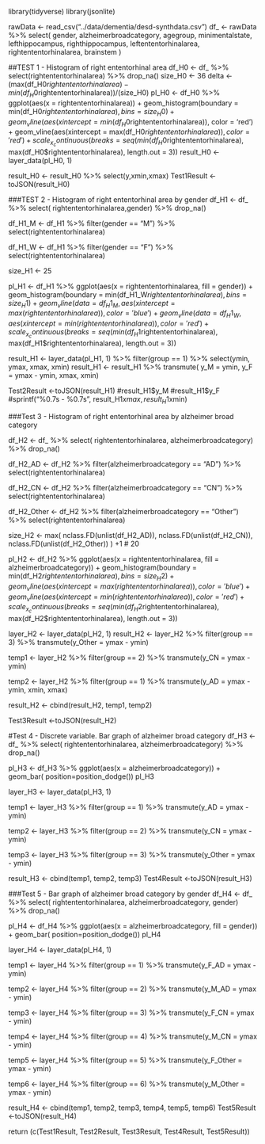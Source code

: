 library(tidyverse)
library(jsonlite)

rawData <- read_csv("../data/dementia/desd-synthdata.csv")
df_ <- rawData %>%
  select(
    gender, alzheimerbroadcategory,
    agegroup, minimentalstate,
    lefthippocampus, righthippocampus,
    leftententorhinalarea, rightententorhinalarea,
    brainstem
    )

##TEST 1 - Histogram of right ententorhinal area
df_H0 <- df_ %>%
  select(rightententorhinalarea) %>%
  drop_na()
size_H0 <- 36
delta <- (max(df_H0$rightententorhinalarea) - min(df_H0$rightententorhinalarea))/(size_H0)
pl_H0 <- df_H0 %>%
  ggplot(aes(x = rightententorhinalarea)) +
  geom_histogram(boundary = min(df_H0$rightententorhinalarea), bins = size_H0) +
  geom_vline(aes(xintercept = min(df_H0$rightententorhinalarea)), color = 'red') +
  geom_vline(aes(xintercept = max(df_H0$rightententorhinalarea)), color = 'red') +
  scale_x_continuous(breaks = seq(min(df_H0$rightententorhinalarea), max(df_H0$rightententorhinalarea), length.out = 3))
result_H0 <- layer_data(pl_H0, 1)

result_H0 <-  result_H0 %>%
  select(y,xmin,xmax)
Test1Result <-toJSON(result_H0)


###TEST 2 - Histogram of right ententorhinal area by gender
df_H1 <- df_ %>%
  select( rightententorhinalarea,gender) %>%
  drop_na()

df_H1_M <- df_H1 %>%
  filter(gender == "M") %>%
  select(rightententorhinalarea)

df_H1_W <- df_H1 %>%
  filter(gender == "F") %>%
  select(rightententorhinalarea)

size_H1 <- 25

pl_H1 <- df_H1 %>%
  ggplot(aes(x = rightententorhinalarea, fill = gender)) +
  geom_histogram(boundary = min(df_H1_W$rightententorhinalarea), bins = size_H1) +
  geom_vline(data = df_H1_M, aes(xintercept = max(rightententorhinalarea)), color = 'blue') +
  geom_vline(data = df_H1_W, aes(xintercept = min(rightententorhinalarea)), color = 'red') +
    scale_x_continuous(breaks = seq(min(df_H1$rightententorhinalarea), max(df_H1$rightententorhinalarea), length.out = 3))

result_H1 <- layer_data(pl_H1, 1) %>%
  filter(group == 1) %>%
  select(ymin, ymax, xmax, xmin)
result_H1 <- result_H1 %>%
  transmute(
    y_M = ymin,
    y_F = ymax - ymin,
    xmax, xmin)

Test2Result <-toJSON(result_H1)
#result_H1$y_M
#result_H1$y_F
#sprintf("%0.7s - %0.7s", result_H1$xmax, result_H1$xmin)


###Test 3 - Histogram of right ententorhinal area by alzheimer broad category

df_H2 <- df_ %>%
  select(
    rightententorhinalarea,
    alzheimerbroadcategory) %>%
  drop_na()

df_H2_AD <- df_H2 %>%
  filter(alzheimerbroadcategory == "AD") %>%
  select(rightententorhinalarea)

df_H2_CN <- df_H2 %>%
  filter(alzheimerbroadcategory == "CN") %>%
  select(rightententorhinalarea)

df_H2_Other <- df_H2 %>%
  filter(alzheimerbroadcategory == "Other") %>%
  select(rightententorhinalarea)

size_H2 <- max(
  nclass.FD(unlist(df_H2_AD)),
  nclass.FD(unlist(df_H2_CN)),
  nclass.FD(unlist(df_H2_Other))
  ) +1 # 20

pl_H2 <- df_H2 %>%
  ggplot(aes(x = rightententorhinalarea, fill = alzheimerbroadcategory)) +
  geom_histogram(boundary = min(df_H2$rightententorhinalarea), bins = size_H2) +
  geom_vline(aes(xintercept = max(rightententorhinalarea)), color = 'blue') +
  geom_vline(aes(xintercept = min(rightententorhinalarea)), color = 'red') +
    scale_x_continuous(breaks = seq(min(df_H2$rightententorhinalarea), max(df_H2$rightententorhinalarea), length.out = 3))


layer_H2 <- layer_data(pl_H2, 1)
result_H2 <- layer_H2 %>%
  filter(group == 3) %>%
  transmute(y_Other = ymax - ymin)

temp1 <- layer_H2 %>%
  filter(group == 2) %>%
  transmute(y_CN = ymax - ymin)

temp2 <- layer_H2 %>%
  filter(group == 1) %>%
  transmute(y_AD = ymax - ymin, xmin, xmax)

result_H2 <- cbind(result_H2, temp1, temp2)

Test3Result <-toJSON(result_H2)


#Test 4 - Discrete variable. Bar graph of alzheimer broad category
df_H3 <- df_ %>%
  select(
    rightententorhinalarea,
    alzheimerbroadcategory) %>%
  drop_na()


pl_H3 <- df_H3 %>%
  ggplot(aes(x = alzheimerbroadcategory)) +
  geom_bar( position=position_dodge())
pl_H3

layer_H3 <- layer_data(pl_H3, 1)

temp1 <- layer_H3 %>%
  filter(group == 1) %>%
  transmute(y_AD = ymax - ymin)


temp2 <- layer_H3 %>%
  filter(group == 2) %>%
  transmute(y_CN = ymax - ymin)

temp3 <- layer_H3 %>%
  filter(group == 3) %>%
  transmute(y_Other = ymax - ymin)

result_H3 <- cbind(temp1, temp2, temp3)
Test4Result <-toJSON(result_H3)



###Test 5 - Bar graph of alzheimer broad category by gender
df_H4 <- df_ %>%
  select(
    rightententorhinalarea,
    alzheimerbroadcategory,
    gender) %>%
  drop_na()


pl_H4 <- df_H4 %>%
  ggplot(aes(x = alzheimerbroadcategory, fill = gender)) +
  geom_bar( position=position_dodge())
pl_H4

layer_H4 <- layer_data(pl_H4, 1)

temp1 <- layer_H4 %>%
  filter(group == 1) %>%
  transmute(y_F_AD = ymax - ymin)

temp2 <- layer_H4 %>%
  filter(group == 2) %>%
  transmute(y_M_AD = ymax - ymin)

temp3 <- layer_H4 %>%
  filter(group == 3) %>%
  transmute(y_F_CN = ymax - ymin)

temp4 <- layer_H4 %>%
  filter(group == 4) %>%
  transmute(y_M_CN = ymax - ymin)

temp5 <- layer_H4 %>%
  filter(group == 5) %>%
  transmute(y_F_Other = ymax - ymin)

temp6 <- layer_H4 %>%
  filter(group == 6) %>%
  transmute(y_M_Other = ymax - ymin)

result_H4 <- cbind(temp1, temp2, temp3, temp4, temp5, temp6)
Test5Result <-toJSON(result_H4)


 return (c(Test1Result, Test2Result, Test3Result, Test4Result, Test5Result))
